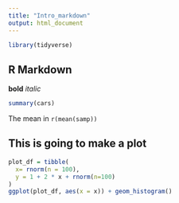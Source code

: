 ```yaml
---
title: "Intro_markdown"
output: html_document
---
```


```r
library(tidyverse)
```

## R Markdown

**bold** *italic*

```r
summary(cars)
```

The mean in `r(mean(samp))`

## This is going to make a plot

```r
plot_df = tibble(
  x= rnorm(n = 100),
  y = 1 + 2 * x + rnorm(n=100)
)
ggplot(plot_df, aes(x = x)) + geom_histogram()
```

